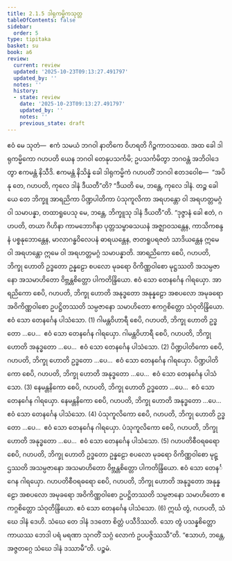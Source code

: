 ```yaml
---
title: 2.1.5 ဒါရုကမ္မိကသုတ္တ
tableOfContents: false
sidebar:
  order: 5
type: tipitaka
basket: su
book: a6
review:
  current: review
  updated: '2025-10-23T09:13:27.491797'
  updated_by: ''
  notes: ''
  history:
  - state: review
    date: '2025-10-23T09:13:27.491797'
    updated_by: ''
    notes: ''
    previous_state: draft
---
```



<ReviewStatus review={frontmatter.review} showDetails={true} />

<HypothesisAnnotation frontmatter={frontmatter} />

<DynamicBreadcrumb />

<Division number="59" book="a6" e="ch" v="16" p="343">

<Paragraph number="506" book="a6">
ဧဝံ မေ သုတံ—  ဧကံ သမယံ ဘဂဝါ နာတိကေ ဝိဟရတိ ဂိဉ္ဇကာဝသထေ. အထ ခေါ ဒါရုကမ္မိကော ဂဟပတိ ယေန ဘဂဝါ တေနုပသင်္ကမိ; ဥပသင်္ကမိတွာ ဘဂဝန္တံ အဘိဝါဒေတွာ ဧကမန္တံ နိသီဒိ. ဧကမန္တံ နိသိန္နံ ခေါ ဒါရုကမ္မိကံ ဂဟပတိံ ဘဂဝါ ဧတဒဝေါစ—  “အပိ နု တေ, ဂဟပတိ, ကုလေ ဒါနံ ဒီယတီ”တိ? “ဒီယတိ မေ, ဘန္တေ, ကုလေ ဒါနံ. တဉ္စ ခေါ ယေ တေ ဘိက္ခူ အာရညိကာ ပိဏ္ဍပါတိကာ ပံသုကူလိကာ အရဟန္တော ဝါ အရဟတ္တမဂ္ဂံ ဝါ သမာပန္နာ, တထာရူပေသု မေ, ဘန္တေ, ဘိက္ခူသု ဒါနံ ဒီယတီ”တိ.
</Paragraph>

<Paragraph number="507" book="a6">
“ဒုဇ္ဇာနံ ခေါ ဧတံ, ဂဟပတိ, တယာ ဂိဟိနာ ကာမဘောဂိနာ ပုတ္တသမ္ဗာဓသယနံ အဇ္ဈာဝသန္တေန, ကာသိကစန္ဒနံ ပစ္စနုဘောန္တေန, မာလာဂန္ဓဝိလေပနံ ဓာရယန္တေန, ဇာတရူပရဇတံ သာဒိယန္တေန ဣမေ ဝါ အရဟန္တော ဣမေ ဝါ အရဟတ္တမဂ္ဂံ သမာပန္နာတိ.
</Paragraph>

<Paragraph number="508" book="a6">
အာရညိကော စေပိ, ဂဟပတိ, ဘိက္ခု ဟောတိ ဥဒ္ဓတော ဥန္နဠော စပလော မုခရော ဝိကိဏ္ဏဝါစော မုဋ္ဌဿတိ အသမ္ပဇာနော အသမာဟိတော ဝိဗ္ဘန္တစိတ္တော ပါကတိန္ဒြိယော. ဧဝံ သော တေနင်္ဂေန ဂါရယှော. အာရညိကော စေပိ, ဂဟပတိ, ဘိက္ခု ဟောတိ အနုဒ္ဓတော အနုန္နဠော အစပလော အမုခရော အဝိကိဏ္ဏဝါစော ဥပဋ္ဌိတဿတိ သမ္ပဇာနော သမာဟိတော ဧကဂ္ဂစိတ္တော သံဝုတိန္ဒြိယော. ဧဝံ သော တေနင်္ဂေန ပါသံသော. (1)
</Paragraph>

<Paragraph number="509" book="a6">
ဂါမန္တဝိဟာရီ စေပိ, ဂဟပတိ, ဘိက္ခု ဟောတိ ဥဒ္ဓတော …ပေ…  ဧဝံ သော တေနင်္ဂေန ဂါရယှော. ဂါမန္တဝိဟာရီ စေပိ, ဂဟပတိ, ဘိက္ခု ဟောတိ အနုဒ္ဓတော …ပေ…  ဧဝံ သော တေနင်္ဂေန ပါသံသော. (2)
</Paragraph>

<Paragraph number="510" book="a6">
ပိဏ္ဍပါတိကော စေပိ, ဂဟပတိ, ဘိက္ခု ဟောတိ ဥဒ္ဓတော …ပေ…  ဧဝံ သော တေနင်္ဂေန ဂါရယှော. ပိဏ္ဍပါတိကော စေပိ, ဂဟပတိ, ဘိက္ခု ဟောတိ အနုဒ္ဓတော …ပေ…  ဧဝံ သော တေနင်္ဂေန ပါသံသော. (3)
</Paragraph>

<Paragraph number="511" book="a6">
နေမန္တနိကော စေပိ, ဂဟပတိ, ဘိက္ခု ဟောတိ ဥဒ္ဓတော …ပေ…  ဧဝံ သော တေနင်္ဂေန ဂါရယှော. နေမန္တနိကော စေပိ, ဂဟပတိ, ဘိက္ခု ဟောတိ အနုဒ္ဓတော …ပေ…  ဧဝံ သော တေနင်္ဂေန ပါသံသော. (4)
</Paragraph>

<Paragraph number="512" book="a6">
ပံသုကူလိကော စေပိ, ဂဟပတိ, ဘိက္ခု ဟောတိ ဥဒ္ဓတော …ပေ…  ဧဝံ သော တေနင်္ဂေန ဂါရယှော. ပံသုကူလိကော စေပိ, ဂဟပတိ, ဘိက္ခု ဟောတိ အနုဒ္ဓတော …ပေ…  ဧဝံ သော တေနင်္ဂေန ပါသံသော. (5)
</Paragraph>

<Paragraph number="513" book="a6">
ဂဟပတိစီဝရဓရော စေပိ, ဂဟပတိ, ဘိက္ခု ဟောတိ ဥဒ္ဓတော ဥန္နဠော စပလော မုခရော ဝိကိဏ္ဏဝါစော မုဋ္ဌဿတိ အသမ္ပဇာနော အသမာဟိတော ဝိဗ္ဘန္တစိတ္တော ပါကတိန္ဒြိယော. ဧဝံ သော တေနင်္ဂေန ဂါရယှော. ဂဟပတိစီဝရဓရော စေပိ, ဂဟပတိ, ဘိက္ခု ဟောတိ အနုဒ္ဓတော အနုန္နဠော အစပလော အမုခရော အဝိကိဏ္ဏဝါစော ဥပဋ္ဌိတဿတိ သမ္ပဇာနော သမာဟိတော ဧကဂ္ဂစိတ္တော သံဝုတိန္ဒြိယော. ဧဝံ သော တေနင်္ဂေန ပါသံသော. (6)
</Paragraph>

<Paragraph number="514" book="a6">
ဣင်္ဃ တွံ, ဂဟပတိ, သံဃေ ဒါနံ ဒေဟိ. သံဃေ တေ ဒါနံ ဒဒတော စိတ္တံ ပသီဒိဿတိ. သော တွံ ပသန္နစိတ္တော ကာယဿ ဘေဒါ ပရံ မရဏာ သုဂတိံ သဂ္ဂံ လောကံ ဥပပဇ္ဇိဿသီ”တိ. “ဧသာဟံ, ဘန္တေ, အဇ္ဇတဂ္ဂေ သံဃေ ဒါနံ ဒဿာမီ”တိ.

</Paragraph>
</Division>

<Paragraph number="515" type="center" book="a6">
ပဉ္စမံ.
</Paragraph>
